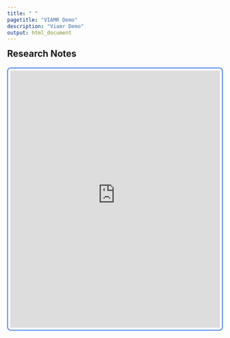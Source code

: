```yaml
---
title: " "
pagetitle: "VIAMR Demo"
description: "Viamr Demo"
output: html_document
---
```


<link rel="stylesheet" href="styles.css" type="text/css">
<link rel="stylesheet" href="academicicons/css/academicons.min.css"/>



<style type="text/css">
.main-container {
  max-width: 1800px !important;
  margin-left: auto !important;
  margin-right: auto !important;

}

html, body{
    height:100%;    
} 

p, h2{
  max-width: 1800px !important;
  align: center !important;
  margin-left: auto !important;
  margin-right: auto !important;
  display: flex;
  flex: 1;
  height; 100%;
  margin: 0 auto;
}



iframe {
  max-width: 1800px !important;
  align: center !important;
  margin-left: auto !important;
  margin-right: auto !important;
  flex: 1;
  align-items: stretch;
  margin: 0 auto;
}


</style>


## Research Notes

 <iframe src="https://viamrwebapp-35576668736.us-central1.run.app/" width="100%" height=600px frameborder="0" allowtransparency="true" allow="encrypted-media" style="border: 2px solid #4582ec;
                                                border-radius: 4px; 
                                                padding: 5px; 
                                                margin-top: 20px;
                                                border-radius: 8px" align="center"></iframe>